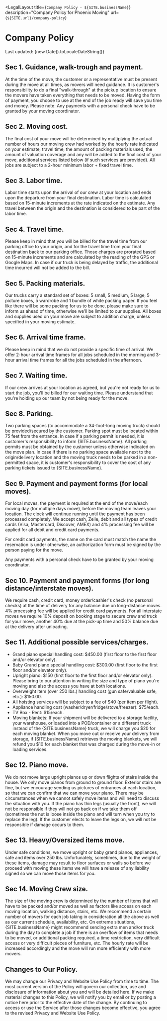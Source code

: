 ---
---


<LegalLayout
  title={`Company Policy - ${SITE.businessName}`}
  description="Company Policy for Phoenix Moving"
  url={`${SITE.url}/company-policy`}
>

# Company Policy

Last updated: {new Date().toLocaleDateString()}

## Sec 1. Guidance, walk-trough and payment.

At the time of the move, the customer or a representative must be present
during the move at all times, as movers will need guidance. It is
customer's responsibility to do a final "walk-through" at the pickup
location to ensure the movers have taken everything that needs to be
moved. Having the form of payment, you choose to use at the end of the job
ready will save you time and money. Please note: Any payments with a
personal check have to be granted by your moving coordinator.

## Sec 2. Moving cost.

The final cost of your move will be determined by multiplying the actual
number of hours our moving crew had worked by the hourly rate indicated on
your estimate, travel time, the amount of packing materials used, the
amount of valuation coverage and any will be added to the final cost of
your move, additional services listed below (if such services are
provided). All jobs are subject to a 2-hour minimum labor + fixed travel
time.

## Sec 3. Labor time.

Labor time starts upon the arrival of our crew at your location and ends
upon the departure from your final destination. Labor time is calculated
based on 15-minute increments at the rate indicated on the estimate. Any
travel between the origin and the destination is considered to be part of
the labor time.

## Sec 4. Travel time.

Please keep in mind that you will be billed for the travel time from our
parking office to your origin, and for the travel time from your final
destination back to our parking office. Those charges are prorated based
on 15-minute increments and are calculated by the reading of the GPS or
Google Maps. In case if our truck is being delayed by traffic, the
additional time incurred will not be added to the bill.

## Sec 5. Packing materials.

Our trucks carry a standard set of boxes: 5 small, 5 medium, 5 large, 5
picture boxes, 5 wardrobe and 1 bundle of white packing paper. If you feel
like there will be some packing for us to be done, please make sure to
inform us ahead of time, otherwise we'll be limited to our supplies.
All boxes and supplies used on your move are subject to addition charge,
unless specified in your moving estimate.

## Sec 6. Arrival time frame.

Please keep in mind that we do not provide a specific time of arrival. We
offer 2-hour arrival time frames for all jobs scheduled in the morning and
3-hour arrival time frames for all the jobs scheduled in the afternoon.

## Sec 7. Waiting time.

If our crew arrives at your location as agreed, but you're not ready
for us to start the job, you'll be billed for our waiting time.
Please understand that you're holding up our team by not being ready
for the move.

## Sec 8. Parking.

Two parking spaces (to accommodate a 34-foot-long moving truck) should be
provided/secured by the customer. Parking spot must be located within 75
feet from the entrance. In case if a parking permit is needed, it is
customer's responsibility to inform {SITE.businessName}. All parking permits must be obtained by the customer
unless otherwise indicated on the move plan. In case if there is no
parking space available next to the origin/delivery location and the
moving truck needs to be parked in a non-permitted space, it is
customer's responsibility to cover the cost of any parking tickets
issued to {SITE.businessName}.

## Sec 9. Payment and payment forms (for local moves).

For local moves, the payment is required at the end of the move/each
moving day (for multiple days move), before the moving team leaves your
location. The clock will continue running until the payment has been
processed completely. We accept cash, Zelle, debit and all types of credit
cards (Visa, Mastercard, Discover, AMEX) and 4% processing fee will be
applied for all debit and credit card payments.

For credit card payments, the name on the card must match the name the
reservation is under otherwise, an authorization form must be signed by
the person paying for the move.

Any payments with a personal check have to be granted by your moving
coordinator.

## Sec 10. Payment and payment forms (for long distance/interstate moves).

We require cash, credit card, money order/cashier's check (no
personal checks) at the time of delivery for any balance due on
long-distance moves. 4% processing fee will be applied for credit card
payments. For all interstate moves we require 10% deposit on booking stage
to secure crew and truck for your move, another 40% due at the pick-up
time and 50% balance due at the delivery after unloading.

## Sec 11. Additional possible services/charges.

- Grand piano special handling cost: $450.00 (first floor to the first
  floor and/or elevator only).
- Baby Grand piano special handling cost: $300.00 (first floor to the
  first floor and/or elevator only).
- Upright piano: $150 (first floor to the first floor and/or elevator
  only). Please bring to our attention in writing the size and type of
  piano you're moving and also the access you have at both locations.
- Overweight item (over 250 lbs.) handling cost (gun safe/valuable safe,
  etc.): $150.00.
- All hoisting services will be subject to a fee of $40 (per item per
  flight).
- Appliance handling cost (washer/dryer/fridge/stove/freezer): $75/each.
- TV Box - Rent: $15/each.
- Moving blankets: If your shipment will be delivered to a storage
  facility, your warehouse, or loaded into a POD/container or a different
  truck instead of the {SITE.businessName} truck, we will charge you $20 for
  each moving blanket. When you move out or receive your delivery from storage,
  if {SITE.businessName} retrieves the moving blankets, we will refund you
  $10 for each blanket that was charged during the move-in or loading services.

## Sec 12. Piano move.

We do not move large upright pianos up or down flights of stairs inside
the house. We only move pianos from ground to ground floor. Exterior
stairs are fine, but we encourage sending us pictures of entrances at each
location, so that we can confirm that we can move your piano. There may be
circumstances when we cannot safely move items and will need to discuss
the situation with you. If the piano has thin legs (usually the front), we
will not be responsible if they will not go back on if we take them off
(sometimes the nut is loose inside the piano and will turn when you try to
replace the leg). If the customer elects to leave the legs on, we will not
be responsible if damage occurs to them.

## Sec 13. Heavy/Oversized items move.

Under safe conditions, we move upright or baby grand pianos, appliances,
safe and items over 250 lbs. Unfortunately, sometimes, due to the weight
of these items, damage may result to floor surfaces or walls so before we
proceed with moving these items we will have a release of any liability
signed so we can move those items for you.

## Sec 14. Moving Crew size.

The size of the moving crew is determined by the number of items that will
have to be packed and/or moved as well as factors like access on each
moving location, walking distance, stairs, etc. We recommend a certain
number of movers for each job taking in consideration all the above as
well as our current schedule, availability, etc. On extreme situations,
{SITE.businessName} might recommend sending extra men and/or truck during the
day to complete a job if there is an overflow of items that needs to be moved,
or additional packing required, a time restriction, very difficult access or
very difficult pieces of furniture, etc. The hourly rate will be increased
accordingly and the move will run more efficiently with more movers.

## Changes to Our Policy.

We may change our Privacy and Website Use Policy from time to time. The
most current version of the Policy will govern our collection, use and
disclosure of information about you and will be detailed here. If we make
material changes to this Policy, we will notify you by email or by posting
a notice here prior to the effective date of the change. By continuing to
access or use the Service after those changes become effective, you agree
to the revised Privacy and Website Use Policy.

</LegalLayout>
